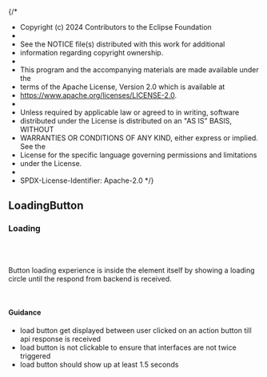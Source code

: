 {/*
* Copyright (c) 2024 Contributors to the Eclipse Foundation
*
* See the NOTICE file(s) distributed with this work for additional
* information regarding copyright ownership.
*
* This program and the accompanying materials are made available under the
* terms of the Apache License, Version 2.0 which is available at
* https://www.apache.org/licenses/LICENSE-2.0.
*
* Unless required by applicable law or agreed to in writing, software
* distributed under the License is distributed on an "AS IS" BASIS, WITHOUT
* WARRANTIES OR CONDITIONS OF ANY KIND, either express or implied. See the
* License for the specific language governing permissions and limitations
* under the License.
*
* SPDX-License-Identifier: Apache-2.0
*/}


<Meta title="Design Guidelines/LoadingButton" />

## LoadingButton

### Loading

<br />

<SharedThemeProvider>
  <SharedCssBaseline />
  <LoadingButton
    label="Load Data"
    loadIndicator="Loading ..."
    loading={true}
    size="medium"
    color="primary"
    helperTextColor="success"
    helperText="helperText"
  />
</SharedThemeProvider>
<br />

Button loading experience is inside the element itself by showing a loading circle until the respond from backend is received.

<br />

#### Guidance

- load button get displayed between user clicked on an action button till api response is received
- load button is not clickable to ensure that interfaces are not twice triggered
- load button should show up at least 1.5 seconds
